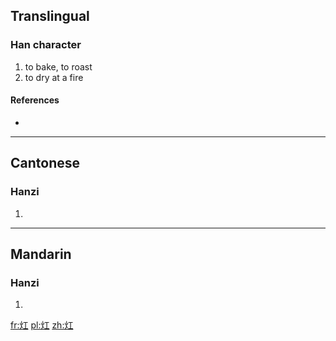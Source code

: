 ==Translingual==

===Han character===
{{Han char|rn=86|rad=火|as=03|sn=7|four=91810|canj=FM}}

# to bake, to roast
# to dry at a fire

====References====
* {{Han ref|kx=0666.070|dkj=18867|dj=1075.120|hdz=32189.060|uh=7074|ud=28788|bh=CB5E|bd=52062}}

----

==Cantonese==

===Hanzi===
{{yue-hanzi|jyut=|y=hung4}}

# {{defn|lang=yue|sort=火03}}

----

==Mandarin==

===Hanzi===
{{cmn-hanzi|pin=[[hóng]] ([[hong2]])|wg=hung<sup>2</sup>}}

# {{defn|lang=cmn|sort=火03}}

[[fr:灴]]
[[pl:灴]]
[[zh:灴]]